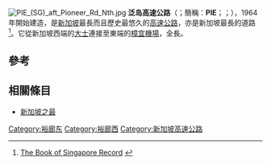{{infobox road2
|country=
|type=
|route=PIE
|name=Pan Island Expressway
|map=Expressways and Semi-expressways of Singapore 2012.png
|map_notes=Pan Island Expressway is labelled in single red line
|length_km= 42.8
|length_round=1
|direction_a=西
|direction_b=東
|terminus_a= [[大士|大士]]（[[亚逸拉惹高速公路|亚逸拉惹高速公路]]）
|terminus_b= 樟宜南（东海岸公园大道）
|regions= [[Jurong|Jurong]], [[Bukit_Timah|Bukit Timah]], [[Toa_Payoh|Toa Payoh]], [[Eunos,_Singapore|Eunos]], [[Bedok|Bedok]], [[Tampines|Tampines]], [[Kallang|Kallang]], [[Tuas|Tuas]]
|formed = 1966
|history=First section completed in 1969,<br />last section completed in 1992
|junction= 亚逸拉惹高速公路<br>{{link-en|克兰芝高速公路|Kranji Expressway}}<br>{{link-en|武吉知马高速公路|Bukit Timah Expressway}}<br>{{link-en|外環路系統|Outer Ring Road System}}<br>[[南北高速公路_(新加坡)|南北高速公路]]<br>[[中央高速公路|中央高速公路]]<br>[[加冷－巴耶利峇高速公路|加冷－巴耶利峇高速公路]]<br>{{link-en|淡滨尼高速公路|Tampines Expressway}}<br>[[东海岸公园大道|东海岸公园大道]]
|ahn = 
}}
[[Image:PIE_(SG)_aft_Pioneer_Rd_Nth.jpg|thumb]]
'''泛岛高速公路'''（{{lang-en|Pan Island Expressway}}；簡稱：'''PIE'''；{{lang-ta|தீவு விரைவுச்சாலை}}；{{lang-ms|Lebuhraya Rentas Pulau}}），1964年開始建造，是[[新加坡|新加坡]]最長而且歷史最悠久的[[高速公路|高速公路]]，亦是新加坡最長的道路<ref>[http://www.singaporebookofrecords.com/singapore_records_individual.php?id=NjAwMDAwMTI1Mg== The Book of Singapore Record] {{webarchive|url=https://web.archive.org/web/20141018191913/http://www.singaporebookofrecords.com/singapore_records_individual.php?id=NjAwMDAwMTI1Mg== |date=2014-10-18 }}</ref>。它從新加坡西端的[[大士|大士]]連接至東端的[[樟宜機場|樟宜機場]]，全長{{convert|42.8|km}}。

==參考==
{{reflist}}

==相關條目==
* [[新加坡之最|新加坡之最]]

{{新加坡高速公路}}
[[Category:裕廊东|Category:裕廊东]]
[[Category:裕廊西|Category:裕廊西]]
[[Category:新加坡高速公路|Category:新加坡高速公路]]